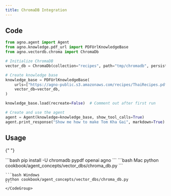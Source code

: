 ```yaml
---
title: ChromaDB Integration
---
```


## Code

```python cookbook/agent_concepts/vector_dbs/chroma_db.py
from agno.agent import Agent
from agno.knowledge.pdf_url import PDFUrlKnowledgeBase
from agno.vectordb.chroma import ChromaDb

# Initialize ChromaDB
vector_db = ChromaDb(collection="recipes", path="tmp/chromadb", persistent_client=True)

# Create knowledge base
knowledge_base = PDFUrlKnowledgeBase(
    urls=["https://agno-public.s3.amazonaws.com/recipes/ThaiRecipes.pdf"],
    vector_db=vector_db,
)

knowledge_base.load(recreate=False)  # Comment out after first run

# Create and use the agent
agent = Agent(knowledge=knowledge_base, show_tool_calls=True)
agent.print_response("Show me how to make Tom Kha Gai", markdown=True)
```

## Usage

<Steps>
  <Snippet file="create-venv-step.mdx" />

{" "}

<Step title="Install libraries">
  ```bash pip install -U chromadb pypdf openai agno ```
</Step>

  <Step title="Run Agent">
    <CodeGroup>
    ```bash Mac
    python cookbook/agent_concepts/vector_dbs/chroma_db.py
    ```

    ```bash Windows
    python cookbook/agent_concepts/vector_dbs/chroma_db.py
    ```
    </CodeGroup>

  </Step>
</Steps>
